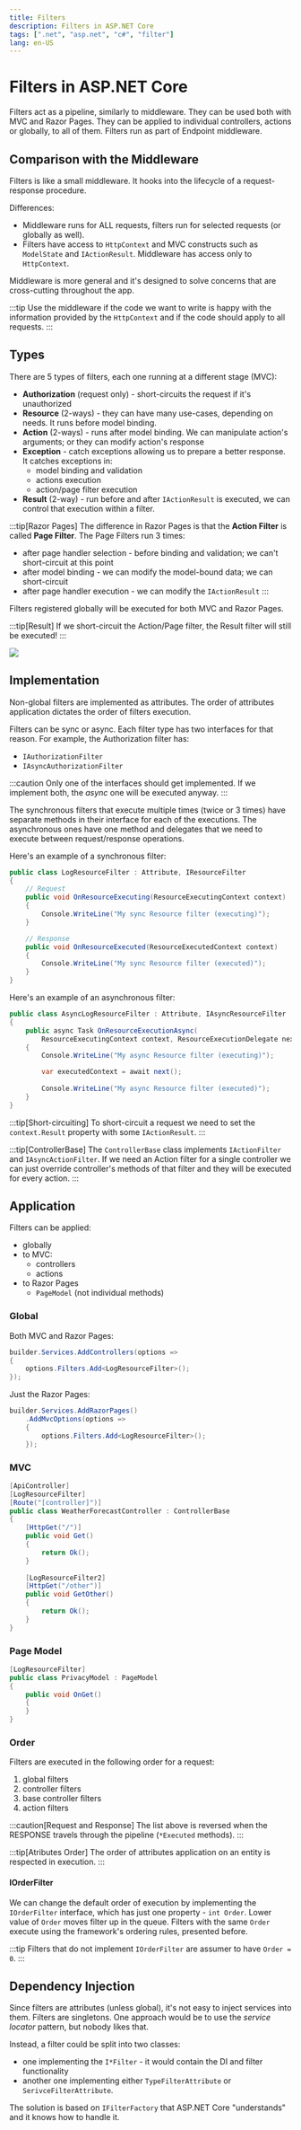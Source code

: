 ```yaml
---
title: Filters
description: Filters in ASP.NET Core
tags: [".net", "asp.net", "c#", "filter"]
lang: en-US
---
```


# Filters in ASP.NET Core

Filters act as a pipeline, similarly to middleware. They can be used both with
MVC and Razor Pages. They can be applied to individual controllers, actions or
globally, to all of them. Filters run as part of Endpoint middleware.

## Comparison with the Middleware

Filters is like a small middleware. It hooks into the lifecycle of a
request-response procedure.

Differences:

- Middleware runs for ALL requests, filters run for selected requests (or
  globally as well).
- Filters have access to `HttpContext` and MVC constructs such as `ModelState`
  and `IActionResult`. Middleware has access only to `HttpContext`.

Middleware is more general and it's designed to solve concerns that are
cross-cutting throughout the app.

:::tip
Use the middleware if the code we want to write is happy with the information
provided by the `HttpContext` and if the code should apply to all requests.
:::

## Types

There are 5 types of filters, each one running at a different stage (MVC):

- **Authorization** (request only) - short-circuits the request if it's unauthorized
- **Resource** (2-ways) - they can have many use-cases, depending on needs. It
    runs before model binding.
- **Action** (2-ways) - runs after model binding. We can manipulate action's
    arguments; or they can modify action's response
- **Exception** - catch exceptions allowing us to prepare a better response. It catches exceptions in:
    - model binding and validation
    - actions execution
    - action/page filter execution
- **Result** (2-way) - run before and after `IActionResult` is executed, we can
    control that execution within a filter.

:::tip[Razor Pages]
The difference in Razor Pages is that the **Action Filter** is called
**Page Filter**. The Page Filters run 3 times:

- after page handler selection - before binding and validation; we can't
short-circuit at this point
- after model binding - we can modify the model-bound data; we can short-circuit
- after page handler execution - we can modify the `IActionResult`
:::

Filters registered globally will be executed for both MVC and Razor Pages.

:::tip[Result]
If we short-circuit the Action/Page filter, the Result filter will still be
executed!
:::

![](../../../assets/filter-pipeline.png)

## Implementation

Non-global filters are implemented as attributes. The order of attributes
application dictates the order of filters execution.

Filters can be sync or async. Each filter type has two interfaces for that reason.
For example, the Authorization filter has:

- `IAuthorizationFilter`
- `IAsyncAuthorizationFilter`

:::caution
Only one of the interfaces should get implemented. If we implement both, the
*async* one will be executed anyway.
:::

The synchronous filters that execute multiple times (twice or 3 times) have
separate methods in their interface for each of the executions. The asynchronous
ones have one method and delegates that we need to execute between
request/response operations.

Here's an example of a synchronous filter:

```csharp
public class LogResourceFilter : Attribute, IResourceFilter
{
    // Request
    public void OnResourceExecuting(ResourceExecutingContext context)
    {
        Console.WriteLine("My sync Resource filter (executing)");
    }

    // Response
    public void OnResourceExecuted(ResourceExecutedContext context)
    {
        Console.WriteLine("My sync Resource filter (executed)");
    }
}
```

Here's an example of an asynchronous filter: 

```csharp
public class AsyncLogResourceFilter : Attribute, IAsyncResourceFilter
{
    public async Task OnResourceExecutionAsync(
        ResourceExecutingContext context, ResourceExecutionDelegate next)
    {
        Console.WriteLine("My async Resource filter (executing)");

        var executedContext = await next();
        
        Console.WriteLine("My async Resource filter (executed)");
    }
}
```

:::tip[Short-circuiting]
To short-circuit a request we need to set the `context.Result` property with
some `IActionResult`.
:::

:::tip[ControllerBase]
The `ControllerBase` class implements `IActionFilter` and `IAsyncActionFilter`.
If we need an Action filter for a single controller we can just override
controller's methods of that filter and they will be executed for every action.
:::

## Application

Filters can be applied:

- globally
- to MVC:
    - controllers
    - actions
- to Razor Pages
    - `PageModel` (not individual methods)

### Global

Both MVC and Razor Pages:

```csharp
builder.Services.AddControllers(options =>
{
    options.Filters.Add<LogResourceFilter>();
});
```

Just the Razor Pages:

```csharp
builder.Services.AddRazorPages()
    .AddMvcOptions(options =>
    {
        options.Filters.Add<LogResourceFilter>();
    });
```

### MVC

```csharp
[ApiController]
[LogResourceFilter]
[Route("[controller]")]
public class WeatherForecastController : ControllerBase
{
    [HttpGet("/")]
    public void Get()
    {
        return Ok();
    }
    
    [LogResourceFilter2]
    [HttpGet("/other")]
    public void GetOther()
    {
        return Ok();
    }
}
```

### Page Model

```csharp
[LogResourceFilter]
public class PrivacyModel : PageModel
{
    public void OnGet()
    {
    }
}
```

### Order

Filters are executed in the following order for a request:

1. global filters
2. controller filters
3. base controller filters
4. action filters

:::caution[Request and Response]
The list above is reversed when the RESPONSE travels through the pipeline
(`*Executed` methods).
:::

:::tip[Atributes Order]
The order of attributes application on an entity is respected in execution.
:::

#### IOrderFilter

We can change the default order of execution by implementing the `IOrderFilter`
interface, which has just one property - `int Order`. Lower value of `Order`
moves filter up in the queue. Filters with the same `Order` execute using the
framework's ordering rules, presented before.

:::tip
Filters that do not implement `IOrderFilter` are assumer to have `Order = 0`.
:::

## Dependency Injection

Since filters are attributes (unless global), it's not easy to inject services
into them. Filters are singletons. One approach would be to use the *service
locator* pattern, but nobody likes that.

Instead, a filter could be split into two classes:

- one implementing the `I*Filter` - it would contain the DI and filter
  functionality
- another one implementing either `TypeFilterAttribute` or
  `SerivceFilterAttribute`.

The solution is based on `IFilterFactory` that ASP.NET Core "understands" and it
knows how to handle it.